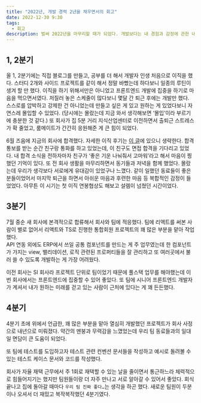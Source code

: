 ```yaml
---
title: "2022년, 개발 경력 2년을 채우면서의 회고"
date: 2022-12-30 9:30
tags:
  - 회고
description: 벌써 2022년을 마무리할 때가 되었다. 개발보다는 내 경험과 감정에 관한 내용이다.
--- 
```


## 1, 2분기

올 1, 2분기에는 직접 블로그를 만들고, 공부를 더 해서 개발자 인생 처음으로 이직을 했다. 
스터디 2개와 사이드 프로젝트를 같이 해서 정말 바빴는데 하다보니 일종의 루틴이 생겨 할 만 했다. 
이직을 하기 위해서만은 아니었고 프론트엔드 개발에 집중을 하기로 마음을 먹으면서였다. 
저질러 놓은 스케줄이 많다보니 몇달 간 퇴근 후에는 개발만 했다. 스스로를 압박하고 강제한 건 아니었는데 만들고 싶은 게 있고 원하는 게 있었다보니 자연스레 몰입할 수 있었다. 
(당시에는 몰랐는데 지금 와서 생각해보면 ‘몰입’이라 부르기에 충분한 것 같다.) 
또 회사가 집 5분 거리 지식산업센터로 이전하면서 출퇴근 스트레스가 확 줄었고, 룸메이트가 간간히 응원해준 게 큰 힘이 되었다.

6월 즈음에 지금의 회사에 합격했다. 자세한 이직 후기는 [이 글](https://haeun.vercel.app/blog/2207-move)에 있으니 생략한다. 
합격 통보를 받는 순간 친구랑 통화를 하고 있었는데, 이 친구도 면접 합격을 기다리고 있었다. 
내 합격 소식을 전하자마자 친구가 ‘좋은 기운 나눠줘서 고마워’라고 해서 마음이 찡했던 기억이 있다. 
또 전 회사 생활을 마무리하면서 동기들과 저녁을 함께 했었다. 몰랐는데 우리가 생각보다 서로에게 유대감이 있었구나 느꼈다. 
같이 일했던 동료들이 좋은 분들이었어서 마지막 퇴근을 하면서 아쉬운 마음과 후련한 마음 등 복합적인 감정이 들었었다.
아무튼 이 시기는 첫 이직 연봉협상도 해보고 설렘이 넘쳤던 시간이었다.

## 3분기

7월 중순 새 회사에 본격적으로 합류해서 회사와 팀에 적응했다. 
팀에 리액트를 써본 사람이 별로 없어서 리액트와 TS로 진행한 통합회원 프로젝트의 꽤 많은 부분을 맡아 작업했다.  
API 연동 외에도 ERP에서 쓰일 공통 컴포넌트를 만드는 게 주 업무였는데
한 컴포넌트가 가지는 view, 밸리데이션, 로직 관련된 프로퍼티들을 잘 관리하고 또 여러곳에서 불러 쓸 수 있도록
개발하는 게 가장 어려웠다.

이전 회사는 SI 회사라 프로젝트 단위로 팀이었기 때문에 풀스택 업무를 해야했는데 이번 회사에서는 프론트엔드에 집중할 수 있어 좋았다. 
또 팀에 시니어 프론트엔드 개발자가 계셔서 내가 원하는 미래를 걷고 있는 사람이 근처에 있다는 게 꽤 든든했다.

## 4분기

4분기 초에 위에서 언급한, 꽤 많은 부분을 맡아 열심히 개발했던 프로젝트가 회사 사정으로 내년으로 미뤄졌다. 
약간의 멘붕과 무력감을 느꼈었는데 우리 팀 동료들과의 일대일 면담이 큰 도움이 되었다.

또 팀에 테스트를 도입하고자 테스트 관련 컨벤션 문서들을 작성하고 예시로 돌려볼 수 있는 테스트 케이스 문서와 코드를 작성했다.

회사가 자율 재택 근무에서 주 1회로 재택할 수 있는 날을 줄이면서
통근하느라 체력적으로 힘들어지기는 했지만 팀원들이랑 더 자주 만나고 서로 알아갈 수 있어서 좋았다. 
회식 끝나고 집에 돌아갈 때마다 `우리 팀 진짜 좋다…`는 생각을 하곤 했다. 
새로운 팀원이 두분이나 오셔서 더 재밌고 복작복작했던 4분기였다. 

